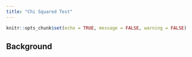 ```yaml
---
title: "Chi Squared Test"
---
```



<!-- Directions

Come up with a chi squared test analysis of your own creation. 

* Write the Background and clearly state your question. Then collect data and perform the chi-squared test analysis in order to answer your question. Use the proper order of first, ask the question, then second, figure out the answer.

* You can use data from 
    - An R data set
    - the internet (like weather data, Facebook data, or sports data) 
    - your own experiment 
    - your own observational study
* However,     
    - Do not violate the "Human Subjects Rules" of the university: http://www.byui.edu/executive-strategy-and-planning/institutional-research/research-and-assessments/research-and-surveys

* You need a sample size large enough to meet the requirements of the chi squared test. Unfortunately, the sample size is completely dependent on the situation you select. A good rule of thumb is 10 observations per "combination-group" in your data.

-->

```r
knitr::opts_chunk$set(echo = TRUE, message = FALSE, warning = FALSE)
```

## Background


